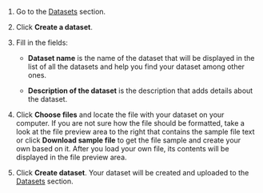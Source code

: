 1. Go to the [Datasets](https://tolokamodels.tech/datasets) section.

1. Click **Create a dataset**.

1. Fill in the fields:

    - **Dataset name** is the name of the dataset that will be displayed in the list of all the datasets and help you find your dataset among other ones.

    - **Description of the dataset** is the description that adds details about the dataset.

1. Click **Choose files** and locate the file with your dataset on your computer. If you are not sure how the file should be formatted, take a look at the file preview area to the right that contains the sample file text or click **Download sample file** to get the file sample and create your own based on it. After you load your own file, its contents will be displayed in the file preview area.

1. Click **Create dataset**. Your dataset will be created and uploaded to the [Datasets](https://tolokamodels.tech/datasets) section.
